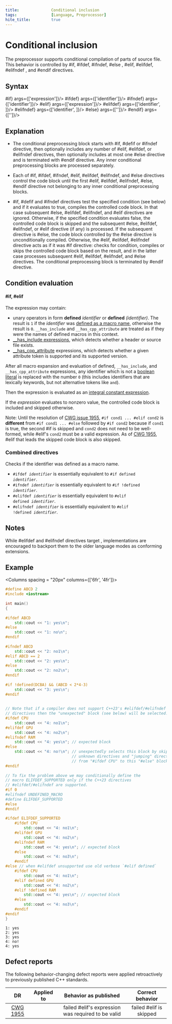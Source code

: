 ```yaml
---
title:              Conditional inclusion
tags:               [Language, Preprocessor]
hite_title:         true
---
```



# Conditional inclusion

The preprocessor supports conditional compilation of parts of source file. 
This behavior is controlled by <code-d>#if</code-d>, <code-d>#ifdef</code-d>, <code-d>#ifndef</code-d>, <code-d>#else</code-d>
, <code-d>#elif</code-d>, <Since v='cpp23'><code-d>#elifdef</code-d>, <code-d>#elifndef</code-d></Since> , and <code-d>#endif</code-d> directives.

## Syntax

<SyntaxTable>
  <Syntax id='1' directive={<span class='col-d'>#if</span>}       args={['expression']}/>
  <Syntax id='2' directive={<span class='col-d'>#ifdef</span>}    args={['identifier']}/>
  <Syntax id='3' directive={<span class='col-d'>#ifndef</span>}   args={['identifier']}/>
  <Syntax id='4' directive={<span class='col-d'>#elif</span>}     args={['expression']}/>
  <Syntax id='5' directive={<span class='col-d'>#elifdef</span>}  args={['identifier', <Since v='cpp23'></Since>]}/>
  <Syntax id='6' directive={<span class='col-d'>#elifndef</span>} args={['identifier', <Since v='cpp23'></Since>]}/>
  <Syntax id='7' directive={<span class='col-d'>#else</span>}     args={['']}/>
  <Syntax id='8' directive={<span class='col-d'>#endif</span>}    args={['']}/>
</SyntaxTable>

## Explanation
* The conditional preprocessing block starts with <span class='col-d'>#if</span>, <span class='col-d'>#defif</span> or <span class='col-d'>#ifndef</span> directive, 
then optionally includes any number of <span class='col-d'>#elif</span>, <Since v='cpp23'><span class='col-d'>#elifdef</span>, or <span class='col-d'>#elifndef</span></Since> directives, 
then optionally includes at most one <span class='col-d'>#else</span> directive and is terminated with <span class='col-d'>#endif</span> directive. Any inner conditional preprocessing blocks are processed separately.

* Each of <span class='col-d'>#if</span>, <span class='col-d'>#ifdef</span>, <span class='col-d'>#ifndef</span>, <span class='col-d'>#elif</span>, <Since v='cpp23'><span class='col-d'>#elifdef</span>, <span class='col-d'>#elifndef</span></Since>, and <span class='col-d'>#else</span> 
directives control the code block until the first <span class='col-d'>#elif</span>, <Since v='cpp23'><span class='col-d'>#elifdef</span>, <span class='col-d'>#elifndef</span></Since>, <span class='col-d'>#else</span>, <span class='col-d'>#endif</span> 
directive not belonging to any inner conditional preprocessing blocks.

* <span class='col-d'>#if</span>, <span class='col-d'>#defif</span> and <span class='col-d'>#ifndef</span> directives test the specified condition (see below) and if it evaluates to true, compiles the controlled code block. In that case subsequent #else, <Since v='cpp23'><span class='col-d'>#elifdef</span>, <span class='col-d'>#elifndef</span></Since>, 
and <span class='col-d'>#elif</span> directives are ignored. 
Otherwise, if the specified condition evaluates false, the controlled code block is skipped and the subsequent <span class='col-d'>#else</span>, <Since v='cpp23'><span class='col-d'>#elifdef</span>, <span class='col-d'>#elifndef</span></Since>, 
or <span class='col-d'>#elif</span> directive (if any) is processed. If the subsequent directive is <span class='col-d'>#else</span>, the code block controlled by the <span class='col-d'>#else</span> directive is unconditionally compiled. 
Otherwise, the <span class='col-d'>#elif</span>, <Since v='cpp23'><span class='col-d'>#elifdef</span>, <span class='col-d'>#elifndef</span></Since> directive acts as if it was <span class='col-d'>#if</span> directive: checks for condition, compiles or skips the controlled code block based on the result, 
and in the latter case processes subsequent <span class='col-d'>#elif</span>, <Since v='cpp23'><span class='col-d'>#elifdef</span>, <span class='col-d'>#elifndef</span></Since>, and <span class='col-d'>#else</span> directives. The conditional preprocessing block is terminated by <span class='col-d'>#endif</span> directive.

## Condition evaluation
#### <code-d>#if</code-d>, <code-d>#elif</code-d>
The expression may contain:
* unary operators in form **defined** *identifier* or **defined** *(identifier)*. The result is `1` if the *identifier* was <a href="../replace">defined as a macro name</a>, 
    otherwise the result is `0`. <Since v='cpp17'>  `__has_include` <Since v='cpp20'>and  `__has_cpp_attribute` </Since> are treated as if they were the names of defined macros in this context.</Since>
* <Since v='cpp17'> <a href="../include">__has_include expressions</a>, which detects whether a header or source file exists</Since>.
* <Since v='cpp20'> <a href="/docs/std/feature_test#attributes">__has_cpp_attribute</a> expressions, which detects whether a given attribute token is supported and its supported version.</Since>

After all macro expansion and evaluation of defined, <Since v='cpp20'><Since v='cpp17'>`__has_include`</Since>, and `__has_cpp_attribute`</Since> expressions, 
any identifier which is not a [boolean literal](/docs/std/lang-support/bool_literal) is replaced with the number `0` (this includes identifiers that are lexically keywords, but not alternative tokens like `and`).

Then the expression is evaluated as an [integral constant expression](/docs/std/lang-support/constant_expression#integral-constant-expression).

If the *expression* evaluates to nonzero value, the controlled code block is included and skipped otherwise.

Note: Until the resolution of [CWG issue 1955](https://cplusplus.github.io/CWG/issues/1955.html), <code>#if cond1 ... #elif cond2</code> is **different** from <code>#if cond1 ... #else</code> followed by <code>#if cond2</code> 
because if `cond1` is true, the second <span class='col-d'>#if</span> is skipped and `cond2` does not need to be well-formed, while <span class='col-d'>#elif</span>'s `cond2` must be a valid expression. 
As of [CWG 1955](https://cplusplus.github.io/CWG/issues/1955.html), <span class='col-d'>#elif</span> that leads the skipped code block is also skipped.

### Combined directives
Checks if the identifier was defined as a macro name.
* <code><span class="col-d">#ifdef</span> <i>identifier</i></code> is essentially equivalent to <code><span class="col-d">#if defined </span> <i>identifier</i></code>.
* <code><span class="col-d">#ifndef</span> <i>identifier</i></code> is essentially equivalent to <code><span class="col-d">#if !defined</span> <i>identifier</i></code>.
* <code><span class="col-d">#elifdef</span> <i>identifier</i></code> is essentially equivalent to <code><span class="col-d">#elif defined</span> <i>identifier</i></code>. <Since v='cpp23'></Since>
* <code><span class="col-d">#elifndef</span> <i>identifier</i></code> is essentially equivalent to <code><span class="col-d">#elif !defined</span> <i>identifier</i></code>. <Since v='cpp23'></Since>

## Notes
While <code-d>#elifdef</code-d> and <code-d>#elifndef</code-d> directives target <Version v='cpp23'></Version>, implementations are encouraged to backport them to the older language modes as conforming extensions.

## Example

<Columns spacing = "20px" columns={['6fr', '4fr']}>
<div>

```cpp
#define ABCD 2
#include <iostream>
 
int main()
{
 
#ifdef ABCD
    std::cout << "1: yes\n";
#else
    std::cout << "1: no\n";
#endif
 
#ifndef ABCD
    std::cout << "2: no1\n";
#elif ABCD == 2
    std::cout << "2: yes\n";
#else
    std::cout << "2: no2\n";
#endif
 
#if !defined(DCBA) && (ABCD < 2*4-3)
    std::cout << "3: yes\n";
#endif
 
 
// Note that if a compiler does not support C++23's #elifdef/#elifndef
// directives then the "unexpected" block (see below) will be selected.
#ifdef CPU
    std::cout << "4: no1\n";
#elifdef GPU
    std::cout << "4: no2\n";
#elifndef RAM
    std::cout << "4: yes\n"; // expected block
#else
    std::cout << "4: no!\n"; // unexpectedly selects this block by skipping
                             // unknown directives and "jumping" directly
                             // from "#ifdef CPU" to this "#else" block
#endif
 
// To fix the problem above we may conditionally define the
// macro ELIFDEF_SUPPORTED only if the C++23 directives
// #elifdef/#elifndef are supported.
#if 0
#elifndef UNDEFINED_MACRO
#define ELIFDEF_SUPPORTED
#else
#endif
 
#ifdef ELIFDEF_SUPPORTED
    #ifdef CPU
        std::cout << "4: no1\n";
    #elifdef GPU
        std::cout << "4: no2\n";
    #elifndef RAM
        std::cout << "4: yes\n"; // expected block
    #else
        std::cout << "4: no3\n";
    #endif
#else // when #elifdef unsupported use old verbose `#elif defined`
    #ifdef CPU
        std::cout << "4: no1\n";
    #elif defined GPU
        std::cout << "4: no2\n";
    #elif !defined RAM
        std::cout << "4: yes\n"; // expected block
    #else
        std::cout << "4: no3\n";
    #endif
#endif
}
```

</div>
<div>

```plaintext title="Possible Result"
1: yes
2: yes
3: yes
4: no!
4: yes
```

</div></Columns>

## Defect reports
The following behavior-changing defect reports were applied retroactively to previously published C++ standards.

| **DR**                                                       | **Applied to**                | **Behavior as published**                                           | **Correct behavior**                     |
|:------------------------------------------------------------:|:-----------------------------:|:-------------------------------------------------------------------:|:----------------------------------------:|
| [CWG 1955](https://cplusplus.github.io/CWG/issues/1955.html) | <Version v='cpp98'></Version> | failed <span class='col-d'>#elif</span>'s expression was required to be valid | failed <span class='col-d'>#elif</span> is skipped |
